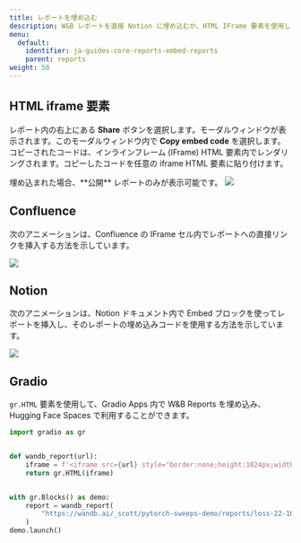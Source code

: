 ```yaml
---
title: レポートを埋め込む
description: W&B レポートを直接 Notion に埋め込むか、HTML IFrame 要素を使用します。
menu:
  default:
    identifier: ja-guides-core-reports-embed-reports
    parent: reports
weight: 50
---
```


## HTML iframe 要素

レポート内の右上にある **Share** ボタンを選択します。モーダルウィンドウが表示されます。このモーダルウィンドウ内で **Copy embed code** を選択します。コピーされたコードは、インラインフレーム (IFrame) HTML 要素内でレンダリングされます。コピーしたコードを任意の iframe HTML 要素に貼り付けます。

<Note>
埋め込まれた場合、**公開** レポートのみが表示可能です。
</Note>

<Frame>
    <img src="/images/reports/get_embed_url.gif"  />
</Frame>

## Confluence

次のアニメーションは、Confluence の IFrame セル内でレポートへの直接リンクを挿入する方法を示しています。

<Frame>
    <img src="//images/reports/embed_iframe_confluence.gif"  />
</Frame>

## Notion

次のアニメーションは、Notion ドキュメント内で Embed ブロックを使ってレポートを挿入し、そのレポートの埋め込みコードを使用する方法を示しています。

<Frame>
    <img src="//images/reports/embed_iframe_notion.gif"  />
</Frame>

## Gradio

`gr.HTML` 要素を使用して、Gradio Apps 内で W&B Reports を埋め込み、Hugging Face Spaces で利用することができます。

```python
import gradio as gr


def wandb_report(url):
    iframe = f'<iframe src={url} style="border:none;height:1024px;width:100%">'
    return gr.HTML(iframe)


with gr.Blocks() as demo:
    report = wandb_report(
        "https://wandb.ai/_scott/pytorch-sweeps-demo/reports/loss-22-10-07-16-00-17---VmlldzoyNzU2NzAx"
    )
demo.launch()
```

##